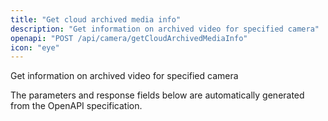 ```yaml
---
title: "Get cloud archived media info"
description: "Get information on archived video for specified camera"
openapi: "POST /api/camera/getCloudArchivedMediaInfo"
icon: "eye"
---
```


Get information on archived video for specified camera

<Note>
The parameters and response fields below are automatically generated from the OpenAPI specification.
</Note>

